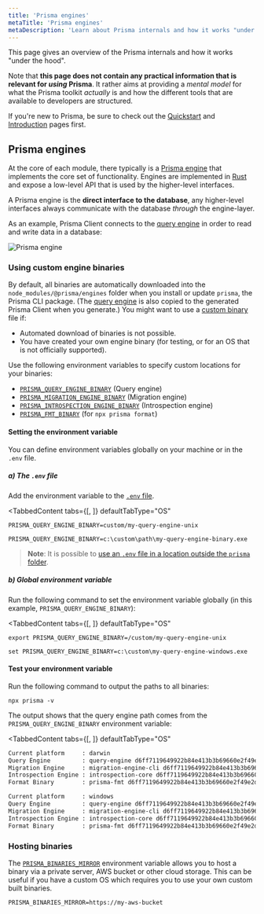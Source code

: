 ```yaml
---
title: 'Prisma engines'
metaTitle: 'Prisma engines'
metaDescription: 'Learn about Prisma internals and how it works "under the hood". Prisma tools are based on an engine-layer which manages the communication with the database.'
---
```


<TopBlock>

This page gives an overview of the Prisma internals and how it works "under the hood".

Note that **this page does not contain any practical information that is relevant for _using_ Prisma**. It rather aims at providing a _mental model_ for what the Prisma toolkit _actually_ is and how the different tools that are available to developers are structured.

If you're new to Prisma, be sure to check out the [Quickstart](../../../../getting-started/quickstart) and [Introduction](../../overview/what-is-prisma) pages first.

</TopBlock>

## Prisma engines

At the core of each module, there typically is a [Prisma engine](https://github.com/prisma/prisma-engines) that implements the core set of functionality. Engines are implemented in [Rust](https://www.rust-lang.org/) and expose a low-level API that is used by the higher-level interfaces.

A Prisma engine is the **direct interface to the database**, any higher-level interfaces always communicate with the database _through_ the engine-layer.

As an example, Prisma Client connects to the [query engine](../../components/prisma-engines/query-engine) in order to read and write data in a database:

![Prisma engine](https://i.imgur.com/I8do25A.png)

### Using custom engine binaries

By default, all binaries are automatically downloaded into the `node_modules/@prisma/engines` folder when you install or update `prisma`, the Prisma CLI package. (The [query engine](../../components/prisma-engines/query-engine) is also copied to the generated Prisma Client when you generate.) You might want to use a [custom binary](https://github.com/prisma/prisma-engines) file if:

- Automated download of binaries is not possible.
- You have created your own engine binary (for testing, or for an OS that is not officially supported).

Use the following environment variables to specify custom locations for your binaries:

- [`PRISMA_QUERY_ENGINE_BINARY`](../../../../reference/api-reference/environment-variables-reference/#prisma_query_engine_binary) <span class="api"></span> (Query engine)
- [`PRISMA_MIGRATION_ENGINE_BINARY`](../../../../reference/api-reference/environment-variables-reference/#prisma_migration_engine_binary)  <span class="api"></span> (Migration engine)
- [`PRISMA_INTROSPECTION_ENGINE_BINARY`](../../../../reference/api-reference/environment-variables-reference/#prisma_introspection_engine_binary) <span class="api"></span> (Introspection engine)
- [`PRISMA_FMT_BINARY`](../../../../reference/api-reference/environment-variables-reference/#prisma_fmt_binary) <span class="api"></span> (for `npx prisma format`)

#### Setting the environment variable

You can define environment variables globally on your machine or in the `.env` file.

##### a) The `.env` file

Add the environment variable to the [`.env` file](../../more/environment-variables#using-env-files).

<TabbedContent
  tabs={[<FileWithIcon defaultKey="unix" text="Unix, macOS" icon="code"/>, <FileWithIcon defaultKey="windows" text="Windows" icon="display"/>]}
  defaultTabType="OS"
>

<tab>

```
PRISMA_QUERY_ENGINE_BINARY=custom/my-query-engine-unix
```

</tab>
<tab>

```
PRISMA_QUERY_ENGINE_BINARY=c:\custom\path\my-query-engine-binary.exe
```

</tab>
</TabbedContent>

> **Note**: It is possible to [use an `.env` file in a location outside the `prisma` folder](../../more/environment-variables/managing-env-files-and-setting-variables).

##### b) Global environment variable

Run the following command to set the environment variable globally (in this example, `PRISMA_QUERY_ENGINE_BINARY`):

<TabbedContent
  tabs={[<FileWithIcon defaultKey="unix" text="Unix, macOS" icon="code"/>, <FileWithIcon defaultKey="windows" text="Windows" icon="display"/>]}
  defaultTabType="OS"
>

   <tab>

```terminal
export PRISMA_QUERY_ENGINE_BINARY=/custom/my-query-engine-unix
```

   </tab>

   <tab>

```terminal
set PRISMA_QUERY_ENGINE_BINARY=c:\custom\my-query-engine-windows.exe
```

   </tab>

</TabbedContent>

#### Test your environment variable

Run the following command to output the paths to all binaries:

```terminal
npx prisma -v
```

The output shows that the query engine path comes from the `PRISMA_QUERY_ENGINE_BINARY` environment variable:

<TabbedContent
  tabs={[<FileWithIcon defaultKey="unix" text="Unix, macOS" icon="code"/>, <FileWithIcon defaultKey="windows" text="Windows" icon="display"/>]}
  defaultTabType="OS"
>

   <tab>

```sh highlight=2;normal
Current platform     : darwin
Query Engine         : query-engine d6ff7119649922b84e413b3b69660e2f49e2ddf3 (at /custom/my-query-engine-unix)
Migration Engine     : migration-engine-cli d6ff7119649922b84e413b3b69660e2f49e2ddf3 (at /myproject/node_modules/@prisma/engines/migration-engine-unix)
Introspection Engine : introspection-core d6ff7119649922b84e413b3b69660e2f49e2ddf3 (at /myproject/node_modules/@prisma/engines/introspection-engine-unix)
Format Binary        : prisma-fmt d6ff7119649922b84e413b3b69660e2f49e2ddf3 (at /myproject/node_modules/@prisma/engines/prisma-fmt-unix)
```

   </tab>
   <tab>

```sh highlight=2;normal
Current platform     : windows
Query Engine         : query-engine d6ff7119649922b84e413b3b69660e2f49e2ddf3 (at c:\custom\my-query-engine-windows.exe)
Migration Engine     : migration-engine-cli d6ff7119649922b84e413b3b69660e2f49e2ddf3 (at c:\myproject\node_modules\@prisma\engines\migration-engine-windows.exe)
Introspection Engine : introspection-core d6ff7119649922b84e413b3b69660e2f49e2ddf3 (at c:\myproject\node_modules\@prisma\engines\introspection-engine-windows.exe)
Format Binary        : prisma-fmt d6ff7119649922b84e413b3b69660e2f49e2ddf3 (at c:\myproject\node_modules\@prisma\engines\prisma-fmt-windows.exe)
```

   </tab>

</TabbedContent>

### Hosting binaries

The [`PRISMA_BINARIES_MIRROR`](../../../reference/api-reference/environment-variables-reference#prisma_binaries_mirror) <span class="api"></span> environment variable allows you to host a binary via a private server, AWS bucket or other cloud storage.
This can be useful if you have a custom OS which requires you to use your own custom built binaries.

```terminal
PRISMA_BINARIES_MIRROR=https://my-aws-bucket
```
